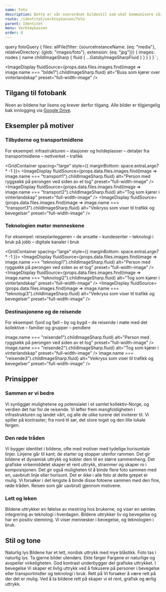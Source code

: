 ```yaml
---
name: Foto
description: Dette er vår overordnet bildestil som skal kommunisere våre verdier og Enturs personlighet.
route: /identitet/verktoykassen/foto
parent: Identitet
menu: Verktøykassen
order: 8
---
```





query fotoQuery {
  files: allFile(filter: {sourceInstanceName: {eq: "media"}, relativeDirectory: {glob: "images/foto"}, extension: {eq: "jpg"}}) {
    images: nodes {
      name
      childImageSharp {
        fluid {
          ...GatsbyImageSharpFluid
        }
      }
    }
  }
}
`;

<PageHeader />

<ImageDisplay
  fluidSource={props.data.files.images.find(image => image.name === "bilde1").childImageSharp.fluid}
  alt="Buss som kjører over vinterlandskap"
  preset="full-width-image"
/>

## Tilgang til fotobank

Noen av bildene har lisens og krever derfor tilgang. Alle bilder er tilgjengelig bak innlogging via [Google Drive](https://drive.google.com/drive/folders/1MSzIoGAtemTZ3IR9Xsj8_uI_Ze3rZL6B?usp=drive_link).

## Eksempler på motiver

### Tilbyderne og transportmidlene

For eksempel: infrastrukturen – stasjoner og holdeplasser – detaljer fra transportmidlene – nettverket – trafikk

<GridContainer spacing="large" style={{ marginBottom: space.extraLarge7 * -1 }}>
  <GridItem small={6} medium={4}>
    <ImageDisplay
      fluidSource={props.data.files.images.find(image => image.name === "transport1").childImageSharp.fluid}
      alt="Person med ryggsekk på perongen ved siden av et tog"
      preset="full-width-image"
    />
  </GridItem>
  <GridItem small={6} medium={4}>
    <ImageDisplay
      fluidSource={props.data.files.images.find(image => image.name === "transport2").childImageSharp.fluid}
      alt="Tog som  kjører i vinterlandskap"
      preset="full-width-image"
    />
  </GridItem>
  <GridItem small={6} medium={4}>
    <ImageDisplay
      fluidSource={props.data.files.images.find(image => image.name === "transport3").childImageSharp.fluid}
      alt="Veikryss som viser til trafikk og bevegelser"
      preset="full-width-image"
    />
  </GridItem>
</GridContainer>

### Teknologien møter menneskene

For eksempel: reiseplanleggeren – de ansatte – kundesenter – teknologi i bruk på jobb – digitale kanaler i bruk

<GridContainer spacing="large" style={{ marginBottom: space.extraLarge7 * -1 }}>
  <GridItem small={6} medium={4}>
    <ImageDisplay
      fluidSource={props.data.files.images.find(image => image.name === "teknologi1").childImageSharp.fluid}
      alt="Person med ryggsekk på perongen ved siden av et tog"
      preset="full-width-image"
    />
  </GridItem>
  <GridItem small={6} medium={4}>
    <ImageDisplay
      fluidSource={props.data.files.images.find(image => image.name === "teknologi2").childImageSharp.fluid}
      alt="Tog som  kjører i vinterlandskap"
      preset="full-width-image"
    />
  </GridItem>
  <GridItem small={6} medium={4}>
    <ImageDisplay
      fluidSource={props.data.files.images.find(image => image.name === "teknologi3").childImageSharp.fluid}
      alt="Veikryss som viser til trafikk og bevegelser"
      preset="full-width-image"
    />
  </GridItem>
</GridContainer>

### Destinasjonene og de reisende

For eksempel: fjord og fjell – by og bygd – de reisende i møte med det kollektive – familier og grupper – pendlere

<GridContainer spacing="large">
  <GridItem small={6} medium={4}>
    <ImageDisplay
      fluidSource={props.data.files.images.find(image => image.name === "reisende1").childImageSharp.fluid}
      alt="Person med ryggsekk på perongen ved siden av et tog"
      preset="full-width-image"
    />
  </GridItem>
  <GridItem small={6} medium={4}>
    <ImageDisplay
      fluidSource={props.data.files.images.find(image => image.name === "reisende2").childImageSharp.fluid}
      alt="Tog som  kjører i vinterlandskap"
      preset="full-width-image"
    />
  </GridItem>
  <GridItem small={6} medium={4}>
    <ImageDisplay
      fluidSource={props.data.files.images.find(image => image.name === "reisende3").childImageSharp.fluid}
      alt="Veikryss som viser til trafikk og bevegelser"
      preset="full-width-image"
    />
  </GridItem>
</GridContainer>

## Prinsipper

### Sammen er vi bedre

Vi synliggjør mulighetene og potensialet i et samlet kollektiv-Norge, og verdien det har for de reisende.
Vi løfter frem mangfoldigheten i infrastrukturen og landet vårt, og alle de ulike turene det inviterer til.
Vi spiller på kontraster; fra nord til sør, det store toget og den lille lokale fergen.

### Den røde tråden

Vi bygger identitet i bildene, ofte med motiver med tydelige horisontale linjer.
Linjene går til kant; de starter og stopper utenfor rammen.
Det gir bildene et dynamisk uttrykk og kobler dem til en større sammenheng.
Det grafiske virkemiddelet skaper et rent uttrykk, strammer og skaper ro i komposisjonen.
Det gir også muligheten til å binde flere foto sammen med en, uavbrutt linje eller horisont.
Det er ikke i alle foto at dette grepet er mulig. Vi forsøker i det lengste å binde disse fotoene sammen med den fine, røde tråden.
Reisen som går uavbrutt gjennom motivene.

### Lett og leken

Bildene uttrykker en følelse av mestring hos brukerne, og viser en sømløs integrering av teknologi i hverdagen.
Bildene uttrykker liv og bevegelse og har en positiv stemning.
Vi viser mennesker i bevegelse, og teknologien i bruk.

## Stil og tone

<BaseCardDesignEntur>
  <StrongText>Naturlig lys</StrongText>
  <Paragraph margin="none">
    Bildene har et lett, nordisk uttrykk med mye blåstikk. Foto tas i naturlig
    lys. Ta gjerne bilder utendørs.
  </Paragraph>
</BaseCardDesignEntur>

<BaseCardDesignEntur>
  <StrongText>Ekte farger</StrongText>
  <Paragraph margin="none">
    Fargene er naturlige og avspeiler virkeligheten. God kontrast underbygger
    det grafiske uttrykket.
  </Paragraph>
</BaseCardDesignEntur>

<BaseCardDesignEntur>
  <StrongText>I bevegelse</StrongText>
  <Paragraph margin="none">
    Vi skaper et livlig uttrykk ved å fokusere på personer i bevegelse eller
    transportmidler og teknologi i bruk.
  </Paragraph>
</BaseCardDesignEntur>

<BaseCardDesignEntur>
  <StrongText>Rett på</StrongText>
  <Paragraph margin="none">
    Vi forsøker å være rett på der det er mulig. Ved å ta bildene rett på
    skaper vi et rent, grafisk og ærlig uttrykk.
  </Paragraph>
</BaseCardDesignEntur>
